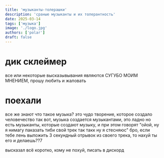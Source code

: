 ```yaml
---
title: 'музыканты-толерашки'
description: 'сраные музыканты и их толерантность'
date: 2025-03-14
tags: ['музыка']
image: './logo.jpg'
authors: ['polar']
draft: false
---
```


# дик склеймер

все или некоторые высказывывания являются СУГУБО МОИМ МНЕНИЕМ, прошу любить и жаловать

# поехали

все же знают что такое музыка? это чудо творение, которое создало человечество
так вот, музыка создается музыкантами, это ладно
но есть музыканты, которые создают музыку, и при этом говорят "ойой, ну я нимагу паказать тиби свой трек так такк ну я стесняюс"
бро, если тебе лень выложить 3 секундный отрывок из своего трека, то нахуй ты его и делаешь??7

высказал всё коротко, кому не похуй, писать в дискорд